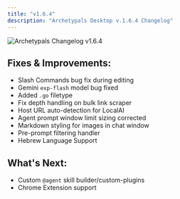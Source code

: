 ```yaml
---
title: "v1.6.4"
description: "Archetypals Desktop v.1.6.4 Changelog"
---
```



<Image
  src="/images/product/changelog/header-image.png"
  height={1080}
  width={1920}
  quality={100}
  alt="Archetypals Changelog v1.6.4"
/>

## Fixes & Improvements:

- Slash Commands bug fix during editing
- Gemini `exp-flash` model bug fixed
- Added `.go` filetype
- Fix depth handling on bulk link scraper
- Host URL auto-detection for LocalAI
- Agent prompt window limit sizing corrected
- Markdown styling for images in chat window
- Pre-prompt filtering handler
- Hebrew Language Support

## What's Next:

- Custom `@agent` skill builder/custom-plugins
- Chrome Extension support
